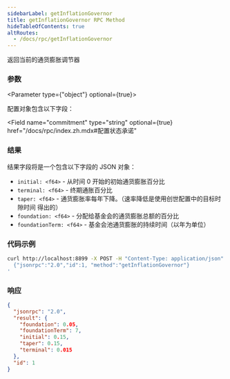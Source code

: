 ```yaml
---
sidebarLabel: getInflationGovernor
title: getInflationGovernor RPC Method
hideTableOfContents: true
altRoutes:
  - /docs/rpc/getInflationGovernor
---
```


返回当前的通货膨胀调节器

<DocSideBySide>

<DocLeftSide>

### 参数

<Parameter type={"object"} optional={true}>

配置对象包含以下字段：

<Field
  name="commitment"
  type="string"
  optional={true}
  href="/docs/rpc/index.zh.mdx#配置状态承诺"
></Field>

</Parameter>

### 结果

结果字段将是一个包含以下字段的 JSON 对象：

- `initial: <f64>` - 从时间 0 开始的初始通货膨胀百分比
- `terminal: <f64>` - 终期通胀百分比
- `taper: <f64>` - 通货膨胀率每年下降。（速率降低是使用创世配置中的目标时隙时间
  得出的）
- `foundation: <f64>` - 分配给基金会的通货膨胀总额的百分比
- `foundationTerm: <f64>` - 基金会池通货膨胀的持续时间（以年为单位）

</DocLeftSide>

<DocRightSide>

### 代码示例

```bash
curl http://localhost:8899 -X POST -H "Content-Type: application/json" -d '
  {"jsonrpc":"2.0","id":1, "method":"getInflationGovernor"}
'
```

### 响应

```json
{
  "jsonrpc": "2.0",
  "result": {
    "foundation": 0.05,
    "foundationTerm": 7,
    "initial": 0.15,
    "taper": 0.15,
    "terminal": 0.015
  },
  "id": 1
}
```

</DocRightSide>
</DocSideBySide>
